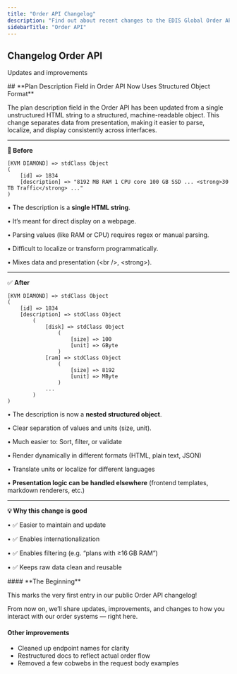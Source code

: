 ```yaml
---
title: "Order API Changelog"
description: "Find out about recent changes to the EDIS Global Order API. See what’s new in provisioning, billing logic, validation rules, and plan upgrade automation."
sidebarTitle: "Order API"
---
```


## Changelog Order API

Updates and improvements

<Update label="March 2025">
  ## **Plan Description Field in Order API Now Uses Structured Object Format**

  The plan description field in the Order API has been updated from a single unstructured HTML string to a structured, machine-readable object. This change separates data from presentation, making it easier to parse, localize, and display consistently across interfaces.

  ---

  **🧾 Before**

  ```
  [KVM DIAMOND] => stdClass Object
  (
      [id] => 1834
      [description] => "8192 MB RAM 1 CPU core 100 GB SSD ... <strong>30 TB Traffic</strong> ..."
  )
  ```

  • The description is a **single HTML string**.

  • It’s meant for direct display on a webpage.

  • Parsing values (like RAM or CPU) requires regex or manual parsing.

  • Difficult to localize or transform programmatically.

  • Mixes data and presentation (\<br /\>, \<strong\>).

  ---

  ✅ **After**

  ```
  [KVM DIAMOND] => stdClass Object
  (
      [id] => 1834
      [description] => stdClass Object
          (
              [disk] => stdClass Object
                  (
                      [size] => 100
                      [unit] => GByte
                  )
              [ram] => stdClass Object
                  (
                      [size] => 8192
                      [unit] => MByte
                  )
              ...
          )
  )
  ```

  • The description is now a **nested structured object**.

  • Clear separation of values and units (size, unit).

  • Much easier to: Sort, filter, or validate

  • Render dynamically in different formats (HTML, plain text, JSON)

  • Translate units or localize for different languages

  • **Presentation logic can be handled elsewhere** (frontend templates, markdown renderers, etc.)

  ---

  **💡 Why this change is good**

  • ✅ Easier to maintain and update

  • ✅ Enables internationalization

  • ✅ Enables filtering (e.g. “plans with ≥16 GB RAM”)

  • ✅ Keeps raw data clean and reusable
</Update>

<Update label="March 2025">
  #### **The Beginning**

  This marks the very first entry in our public Order API changelog\!

  From now on, we’ll share updates, improvements, and changes to how you interact with our order systems — right here.

  #### **Other improvements**

  - Cleaned up endpoint names for clarity
  - Restructured docs to reflect actual order flow
  - Removed a few cobwebs in the request body examples
</Update>